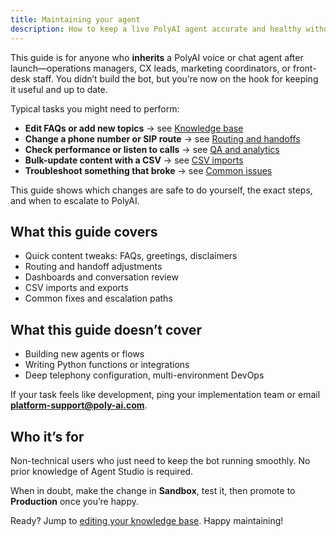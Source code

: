 ```yaml
---
title: Maintaining your agent
description: How to keep a live PolyAI agent accurate and healthy without touching code.
---
```


This guide is for anyone who **inherits** a PolyAI voice or chat agent after launch—operations managers, CX leads, marketing coordinators, or front-desk staff. You didn’t build the bot, but you’re now on the hook for keeping it useful and up to date.

Typical tasks you might need to perform:

- **Edit FAQs or add new topics** → see [Knowledge base](./knowledge-base)
- **Change a phone number or SIP route** → see [Routing and handoffs](./routing-handoffs)
- **Check performance or listen to calls** → see [QA and analytics](./qa-analytics)
- **Bulk-update content with a CSV** → see [CSV imports](/essentials/imports)
- **Troubleshoot something that broke** → see [Common issues](./common-issues)

This guide shows which changes are safe to do yourself, the exact steps, and when to escalate to PolyAI.

## What this guide covers

- Quick content tweaks: FAQs, greetings, disclaimers
- Routing and handoff adjustments
- Dashboards and conversation review
- CSV imports and exports
- Common fixes and escalation paths

## What this guide doesn’t cover

- Building new agents or flows
- Writing Python functions or integrations
- Deep telephony configuration, multi-environment DevOps

If your task feels like development, ping your implementation team or email **[platform-support@poly-ai.com](mailto:platform-support@poly-ai.com)**.

## Who it’s for

Non-technical users who just need to keep the bot running smoothly. No prior knowledge of Agent Studio is required.

<Tip> When in doubt, make the change in **Sandbox**, test it, then promote to **Production** once you’re happy. </Tip>

Ready? Jump to [editing your knowledge base](./knowledge-base). Happy maintaining!